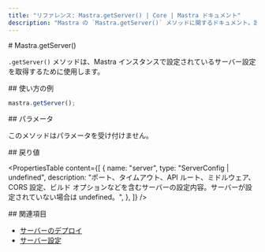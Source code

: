 ```yaml
---
title: "リファレンス: Mastra.getServer() | Core | Mastra ドキュメント"
description: "Mastra の `Mastra.getServer()` メソッドに関するドキュメント。設定されたサーバー設定を取得します。"
---
```


<div id="mastragetserver">
  # Mastra.getServer()
</div>

`.getServer()` メソッドは、Mastra インスタンスで設定されているサーバー設定を取得するために使用します。

<div id="usage-example">
  ## 使い方の例
</div>

```typescript copy
mastra.getServer();
```


<div id="parameters">
  ## パラメータ
</div>

このメソッドはパラメータを受け付けません。

<div id="returns">
  ## 戻り値
</div>

<PropertiesTable
  content={[
    {
      name: "server",
      type: "ServerConfig | undefined",
      description:
        "ポート、タイムアウト、API ルート、ミドルウェア、CORS 設定、ビルド オプションなどを含むサーバーの設定内容。サーバーが設定されていない場合は undefined。",
    },
  ]}
/>

<div id="related">
  ## 関連項目
</div>

- [サーバーのデプロイ](/docs/deployment/server-deployment)
- [サーバー設定](/docs/server-db/custom-api-routes)
